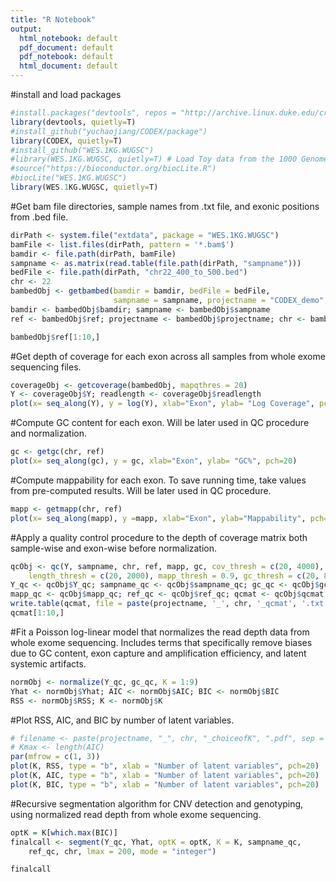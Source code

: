 ```yaml
---
title: "R Notebook"
output:
  html_notebook: default
  pdf_document: default
  pdf_notebook: default
  html_document: default
---
```


#install and load packages
```r
#install.packages("devtools", repos = "http://archive.linux.duke.edu/cran/", quiet=T)
library(devtools, quietly=T)
#install_github("yuchaojiang/CODEX/package")
library(CODEX, quietly=T)
#install_github("WES.1KG.WUGSC")
#library(WES.1KG.WUGSC, quietly=T) # Load Toy data from the 1000 Genomes Project.
#source("https://bioconductor.org/biocLite.R")
#biocLite("WES.1KG.WUGSC")
library(WES.1KG.WUGSC, quietly=T)
```

#Get bam file directories, sample names from .txt file, and exonic positions from .bed file.

```r
dirPath <- system.file("extdata", package = "WES.1KG.WUGSC")
bamFile <- list.files(dirPath, pattern = '*.bam$')
bamdir <- file.path(dirPath, bamFile)
sampname <- as.matrix(read.table(file.path(dirPath, "sampname")))
bedFile <- file.path(dirPath, "chr22_400_to_500.bed")
chr <- 22
bambedObj <- getbambed(bamdir = bamdir, bedFile = bedFile, 
                       sampname = sampname, projectname = "CODEX_demo", chr)
bamdir <- bambedObj$bamdir; sampname <- bambedObj$sampname
ref <- bambedObj$ref; projectname <- bambedObj$projectname; chr <- bambedObj$chr

bambedObj$ref[1:10,]
```


#Get depth of coverage for each exon across all samples from whole exome sequencing files.
```r
coverageObj <- getcoverage(bambedObj, mapqthres = 20)
Y <- coverageObj$Y; readlength <- coverageObj$readlength
plot(x= seq_along(Y), y = log(Y), xlab="Exon", ylab= "Log Coverage", pch=20)
```



#Compute GC content for each exon. Will be later used in QC procedure and normalization.

```r
gc <- getgc(chr, ref)
plot(x= seq_along(gc), y = gc, xlab="Exon", ylab= "GC%", pch=20)
```


#Compute mappability for each exon. To save running time, take values from pre-computed results. Will be later used in QC procedure.

```r
mapp <- getmapp(chr, ref)
plot(x= seq_along(mapp), y =mapp, xlab="Exon", ylab="Mappability", pch=20)
```


#Apply a quality control procedure to the depth of coverage matrix both sample-wise and exon-wise before normalization.


```r
qcObj <- qc(Y, sampname, chr, ref, mapp, gc, cov_thresh = c(20, 4000), 
    length_thresh = c(20, 2000), mapp_thresh = 0.9, gc_thresh = c(20, 80))
Y_qc <- qcObj$Y_qc; sampname_qc <- qcObj$sampname_qc; gc_qc <- qcObj$gc_qc
mapp_qc <- qcObj$mapp_qc; ref_qc <- qcObj$ref_qc; qcmat <- qcObj$qcmat
write.table(qcmat, file = paste(projectname, '_', chr, '_qcmat', '.txt', sep=''), sep='\t', quote=FALSE, row.names=FALSE)
qcmat[1:10,]
```


#Fit a Poisson log-linear model that normalizes the read depth data from whole exome sequencing. Includes terms that specifically remove biases due to GC content, exon capture and amplification efficiency, and latent systemic artifacts.

```r
normObj <- normalize(Y_qc, gc_qc, K = 1:9)
Yhat <- normObj$Yhat; AIC <- normObj$AIC; BIC <- normObj$BIC
RSS <- normObj$RSS; K <- normObj$K
```


#Plot RSS, AIC, and BIC by number of latent variables.  

```r
# filename <- paste(projectname, "_", chr, "_choiceofK", ".pdf", sep = "")
# Kmax <- length(AIC)
par(mfrow = c(1, 3))
plot(K, RSS, type = "b", xlab = "Number of latent variables", pch=20)
plot(K, AIC, type = "b", xlab = "Number of latent variables", pch=20)
plot(K, BIC, type = "b", xlab = "Number of latent variables", pch=20)
```


#Recursive segmentation algorithm for CNV detection and genotyping, using normalized read depth from whole exome sequencing.

```r
optK = K[which.max(BIC)]
finalcall <- segment(Y_qc, Yhat, optK = optK, K = K, sampname_qc,
    ref_qc, chr, lmax = 200, mode = "integer")
```

```r
finalcall
```







